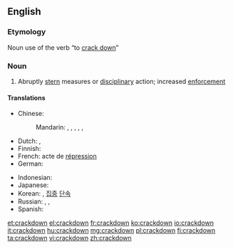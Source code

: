 {{also|crack down}}
==English==

===Etymology===
Noun use of the verb “to [[crack down]]”

===Noun===
{{en-noun}}

# Abruptly [[stern]] measures or [[disciplinary]] action; increased [[enforcement]]

====Translations====
{{trans-top|increased enforcement}}
* Chinese:
*: Mandarin: {{t|zh|鎮壓|sc=Hani}}, {{t|zh|镇压|tr=zhènyā|sc=Hani}}, {{t|zh|痛擊|sc=Hani}}, {{t|zh|痛击|tr=tòngjī|sc=Hani}}, {{t|zh|彈壓|sc=Hani}}, {{t|zh|弹压|tr=tányā|sc=Hani}}
* Dutch: {{t-|nl|repressie|f}}, {{t-|nl|onderdrukking|f}}
* Finnish: {{t-|fi|kurinpalautus}}
* French: acte de [[répression]]
* German: {{t-|de|scharfes Vorgehen|n}}
{{trans-mid}}
* Indonesian: {{t-|id|penggrebekan|xs=Indonesian}}
* Japanese: {{t-|ja|弾圧|tr=だんあつ, dan'atsu|sc=Jpan}}
* Korean: {{t+|ko|단속|tr=dansok|sc=Hang}}, [[집중]] [[단속]]
* Russian: {{qualifier|requires an object in genitive}} {{t+|ru|подавление|n|tr=podavlénije|sc=Cyrl}}, {{t+|ru|разгон|m|tr=razgón|sc=Cyrl}}, {{t-|ru|применение суровых мер|n|tr=primenénije suróvyx mer|sc=Cyrl}}
* Spanish: {{t+|es|represión}}
{{trans-bottom}}

[[et:crackdown]]
[[el:crackdown]]
[[fr:crackdown]]
[[ko:crackdown]]
[[io:crackdown]]
[[it:crackdown]]
[[hu:crackdown]]
[[mg:crackdown]]
[[pl:crackdown]]
[[fi:crackdown]]
[[ta:crackdown]]
[[vi:crackdown]]
[[zh:crackdown]]